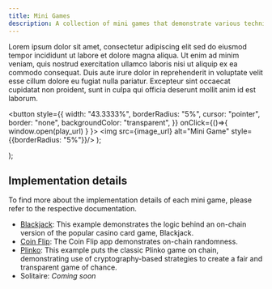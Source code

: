 ```yaml
---
title: Mini Games
description: A collection of mini games that demonstrate various techniques for building games on the Sui blockchain.
---
```


Lorem ipsum dolor sit amet, consectetur adipiscing elit sed do eiusmod tempor incididunt ut labore et dolore magna aliqua.
Ut enim ad minim veniam, quis nostrud exercitation ullamco laboris nisi ut aliquip ex ea commodo consequat.
Duis aute irure dolor in reprehenderit in voluptate velit esse cillum dolore eu fugiat nulla pariatur.
Excepteur sint occaecat cupidatat non proident, sunt in culpa qui officia deserunt mollit anim id est laborum.

  <button style={{
      width: "43.3333%",
      borderRadius: "5%",
      cursor: "pointer",
      border: "none",
      backgroundColor: "transparent",
  }}
  onClick={()=>{
      window.open(play_url)
    }
  }>
    <img src={image_url} alt="Mini Game" style={{borderRadius: "5%"}}/>
  </button>
);

  <div style={{display: "flex", flexWrap: "wrap", gap: "10%", justifyContent: "space-around"}}>
    <MiniGame
      image_url="https://images.unsplash.com/photo-1611210991827-c46845fc502c?q=80&w=3348&auto=format&fit=crop&ixlib=rb-4.0.3&ixid=M3wxMjA3fDB8MHxwaG90by1wYWdlfHx8fGVufDB8fHx8fA%3D%3D"
      play_url="https://blackjack-sui.vercel.app/"
    />
    <MiniGame
      image_url="https://images.unsplash.com/photo-1579758258316-57081bac8ea8?q=80&w=3350&auto=format&fit=crop&ixlib=rb-4.0.3&ixid=M3wxMjA3fDB8MHxwaG90by1wYWdlfHx8fGVufDB8fHx8fA%3D%3D"
      play_url="https://satoshi-flip.mystenlabs.com/"
    />
    <MiniGame
      image_url="https://images.unsplash.com/photo-1550534790-5724c29d08f1?q=80&w=3360&auto=format&fit=crop&ixlib=rb-4.0.3&ixid=M3wxMjA3fDB8MHxwaG90by1wYWdlfHx8fGVufDB8fHx8fA%3D%3D"
      play_url="https://plinko-poc.vercel.app/"
    />
    <MiniGame
      image_url="https://images.unsplash.com/photo-1501003878151-d3cb87799705?q=80&w=3270&auto=format&fit=crop&ixlib=rb-4.0.3&ixid=M3wxMjA3fDB8MHxwaG90by1wYWdlfHx8fGVufDB8fHx8fA%3D%3D"
      play_url="https://mysten-solitaire.vercel.app/game"
    />
  </div>
);

<MiniGamesGrid/>

## Implementation details
To find more about the implementation details of each mini game, please refer to the respective documentation.
- [Blackjack](./blackjack.mdx): This example demonstrates the logic behind an on-chain version of the popular casino card game, Blackjack.
- [Coin Flip](./coin-flip.mdx): The Coin Flip app demonstrates on-chain randomness.
- [Plinko](./plinko.mdx): This example puts the classic Plinko game on chain, demonstrating use of cryptography-based strategies to create a fair and transparent game of chance.
- Solitaire: _Coming soon_
